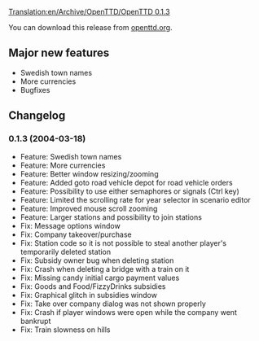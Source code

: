 [[Translation:en/Archive/OpenTTD/OpenTTD 0.1.3]]

{{en/Archive/OpenTTD/Navigation}}
{{en/Archive/OpenTTD/NaviPrevNext|prev=en/Archive/OpenTTD/OpenTTD 0.1.2|next=en/Archive/OpenTTD/OpenTTD 0.1.4|date=2004-03-18}}

You can download this release from [http://www.openttd.org/download-stable/0.1.3 openttd.org].

==Major new features==
* Swedish town names
* More currencies
* Bugfixes

==Changelog==
===0.1.3 (2004-03-18)===
* Feature: Swedish town names
* Feature: More currencies
* Feature: Better window resizing/zooming
* Feature: Added goto road vehicle depot for road vehicle orders
* Feature: Possibility to use either semaphores or signals (Ctrl key)
* Feature: Limited the scrolling rate for year selector in scenario editor
* Feature: Improved mouse scroll zooming
* Feature: Larger stations and possibility to join stations
* Fix: Message options window
* Fix: Company takeover/purchase
* Fix: Station code so it is not possible to steal another player's temporarily deleted station
* Fix: Subsidy owner bug when deleting station
* Fix: Crash when deleting a bridge with a train on it
* Fix: Missing candy initial cargo payment values
* Fix: Goods and Food/FizzyDrinks subsidies
* Fix: Graphical glitch in subsidies window
* Fix: Take over company dialog was not shown properly
* Fix: Crash if player windows were open while the company went bankrupt
* Fix: Train slowness on hills